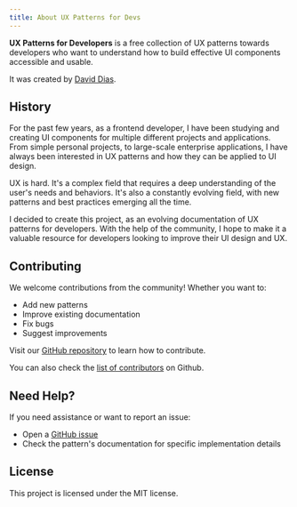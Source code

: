 ```yaml
---
title: About UX Patterns for Devs
---
```


**UX Patterns for Developers** is a free collection of UX patterns towards developers who want to understand how to build effective UI components accessible and usable.

It was created by [David Dias](https://https://thedaviddias.com).

## History

For the past few years, as a frontend developer, I have been studying and creating UI components for multiple different projects and applications. From simple personal projects, to large-scale enterprise applications, I have always been interested in UX patterns and how they can be applied to UI design.

UX is hard. It's a complex field that requires a deep understanding of the user's needs and behaviors. It's also a constantly evolving field, with new patterns and best practices emerging all the time.

I decided to create this project, as an evolving documentation of UX patterns for developers. With the help of the community, I hope to make it a valuable resource for developers looking to improve their UI design and UX.

## Contributing

We welcome contributions from the community! Whether you want to:

- Add new patterns
- Improve existing documentation
- Fix bugs
- Suggest improvements

Visit our [GitHub repository](https://github.com/thedaviddias/ux-patterns-for-developers/blob/main/.github/CONTRIBUTING.md) to learn how to contribute.

You can also check the [list of contributors](https://github.com/thedaviddias/ux-patterns-for-developers/graphs/contributors) on Github.

## Need Help?

If you need assistance or want to report an issue:

- Open a [GitHub issue](https://github.com/thedaviddias/ux-patterns-for-developers/issues/new/choose)
- Check the pattern's documentation for specific implementation details

## License

This project is licensed under the MIT license.
